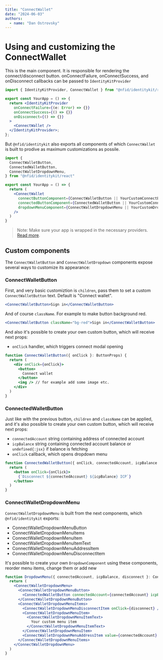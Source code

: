 ```yaml
---
title: "ConnectWallet"
date: "2024-06-03"
authors:
  - name: "Dan Ostrovsky"
---
```


# Using and customizing the ConnectWallet

This is the main component. It is responsible for rendering the connect/disconnect button.
onConnectFailure, onConnectSuccess, and onDisconnect callbacks can be passed to
`IdentityKitProvider`

```jsx
import { IdentityKitProvider, ConnectWallet } from "@nfid/identitykit/react"

export const YourApp = () => {
  return <IdentityKitProvider
    onConnectFailure={(e: Error) => {}}
    onConnectSuccess={() => {}}
    onDisconnect={() => {}}
  >
    <ConnectWallet />
  </IdentityKitProvider>;
};
```

But `@nfid/identitykit` also exports all components of which `ConnectWallet` is built to prodive as
maximum customizations as possile.

```jsx
import {
  ConnectWalletButton,
  ConnectedWalletButton,
  ConnectWalletDropdownMenu,
} from "@nfid/identitykit/react"

export const YourApp = () => {
  return (
    <ConnectWallet
      connectButtonComponent={ConnectWalletButton || YourCustomConnectButtonComponent}
      connectedButtonComponent={ConnectedWalletButton || YourCustomConnectedButtonComponent}
      dropdownMenuComponent={ConnectWalletDropdownMenu || YourCustomDropdownMenuComponent}
    />
  )
}
```

> Note: Make sure your app is wrapped in the necessary providers.
> [Read more](installation#wrap-provider).

## Custom components

The `ConnectWalletButton` and `ConnectWalletDropdown` components expose several ways to customize
its appearance:

### ConnectWalletButton

First, and very basic customiztion is `children`, pass them to set a custom `ConnectWalletButton`
text. Default is "Connect wallet".

```jsx
<ConnectWalletButton>Sign in</ConnectWalletButton>
```

And of course `className`. For example to make button background red.

```jsx
<ConnectWalletButton className="bg-red">Sign in</ConnectWalletButton>
```

And also it's possible to create your own custom button, which will receive next props:

- `onClick` handler, which triggers connect modal opening

```jsx
function ConnectWalletButton({ onClick }: ButtonProps) {
  return (
    <div onClick={onClick}>
      <button>
        Connect wallet
      </button>
      <img /> // for example add some image etc.
    </div>
  )
}
```

### ConnectedWalletButton

Just like with the previous button, `children` and `className` can be applied, and it's also
possible to create your own custom button, which will receive next props:

- `connectedAccount` string containing address of connected account
- `icpBalance` string containing connected account balance or `undefined{:jsx}` if balance is
  fetching
- `onClick` callback, which opens dropdown menu

```jsx
function ConnectedWalletButton({ onClick, connectedAccount, icpBalance }: ButtonProps) {
  return (
    <button onClick={onClick}>
      {`Disconnect ${connectedAccount} ${icpBalance} ICP`}
    </button>
  )
}
```

### ConnectWalletDropdownMenu

`ConnectWalletDropdownMenu` is built from the next components, which `@nfid/identitykit` exports:

- ConnectWalletDropdownMenuButton
- ConnectWalletDropdownMenuItems
- ConnectWalletDropdownMenuItem
- ConnectWalletDropdownMenuItemText
- ConnectWalletDropdownMenuAddressItem
- ConnectWalletDropdownMenuDisconnectItem

It's possible to create your own `DropdownComponent` using these components, reorder menu items,
change them or add new

```jsx
function DropdownMenu({ connectedAccount, icpBalance, disconnect }: ConnectWalletDropdownMenuProps) {
  return (
    <ConnectWalletDropdownMenu>
      <ConnectWalletDropdownMenuButton>
        <ConnectedWalletButton connectedAccount={connectedAccount} icpBalance={icpBalance} />
      </ConnectWalletDropdownMenuButton>
      <ConnectWalletDropdownMenuItems>
        <ConnectWalletDropdownMenuDisconnectItem onClick={disconnect} />
        <ConnectWalletDropdownMenuItem>
          <ConnectWalletDropdownMenuItemText>
            Your custom menu item
          </ConnectWalletDropdownMenuItemText>
        </ConnectWalletDropdownMenuItem>
        <ConnectWalletDropdownMenuAddressItem value={connectedAccount} />
      </ConnectWalletDropdownMenuItems>
    </ConnectWalletDropdownMenu>
  )
}
```
